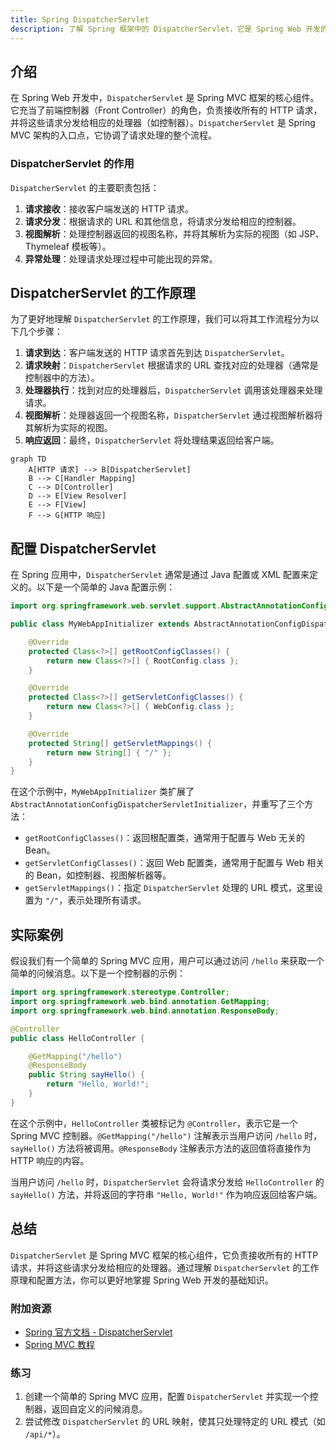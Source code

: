 ```yaml
---
title: Spring DispatcherServlet
description: 了解 Spring 框架中的 DispatcherServlet，它是 Spring Web 开发的核心组件，负责处理 HTTP 请求并将请求分发给相应的控制器。
---
```


## 介绍

在 Spring Web 开发中，`DispatcherServlet` 是 Spring MVC 框架的核心组件。它充当了前端控制器（Front Controller）的角色，负责接收所有的 HTTP 请求，并将这些请求分发给相应的处理器（如控制器）。`DispatcherServlet` 是 Spring MVC 架构的入口点，它协调了请求处理的整个流程。

### DispatcherServlet 的作用

`DispatcherServlet` 的主要职责包括：
1. **请求接收**：接收客户端发送的 HTTP 请求。
2. **请求分发**：根据请求的 URL 和其他信息，将请求分发给相应的控制器。
3. **视图解析**：处理控制器返回的视图名称，并将其解析为实际的视图（如 JSP、Thymeleaf 模板等）。
4. **异常处理**：处理请求处理过程中可能出现的异常。

## DispatcherServlet 的工作原理

为了更好地理解 `DispatcherServlet` 的工作原理，我们可以将其工作流程分为以下几个步骤：

1. **请求到达**：客户端发送的 HTTP 请求首先到达 `DispatcherServlet`。
2. **请求映射**：`DispatcherServlet` 根据请求的 URL 查找对应的处理器（通常是控制器中的方法）。
3. **处理器执行**：找到对应的处理器后，`DispatcherServlet` 调用该处理器来处理请求。
4. **视图解析**：处理器返回一个视图名称，`DispatcherServlet` 通过视图解析器将其解析为实际的视图。
5. **响应返回**：最终，`DispatcherServlet` 将处理结果返回给客户端。

```mermaid
graph TD
    A[HTTP 请求] --> B[DispatcherServlet]
    B --> C[Handler Mapping]
    C --> D[Controller]
    D --> E[View Resolver]
    E --> F[View]
    F --> G[HTTP 响应]
```

## 配置 DispatcherServlet

在 Spring 应用中，`DispatcherServlet` 通常是通过 Java 配置或 XML 配置来定义的。以下是一个简单的 Java 配置示例：

```java
import org.springframework.web.servlet.support.AbstractAnnotationConfigDispatcherServletInitializer;

public class MyWebAppInitializer extends AbstractAnnotationConfigDispatcherServletInitializer {

    @Override
    protected Class<?>[] getRootConfigClasses() {
        return new Class<?>[] { RootConfig.class };
    }

    @Override
    protected Class<?>[] getServletConfigClasses() {
        return new Class<?>[] { WebConfig.class };
    }

    @Override
    protected String[] getServletMappings() {
        return new String[] { "/" };
    }
}
```

在这个示例中，`MyWebAppInitializer` 类扩展了 `AbstractAnnotationConfigDispatcherServletInitializer`，并重写了三个方法：
- `getRootConfigClasses()`：返回根配置类，通常用于配置与 Web 无关的 Bean。
- `getServletConfigClasses()`：返回 Web 配置类，通常用于配置与 Web 相关的 Bean，如控制器、视图解析器等。
- `getServletMappings()`：指定 `DispatcherServlet` 处理的 URL 模式，这里设置为 `"/"`，表示处理所有请求。

## 实际案例

假设我们有一个简单的 Spring MVC 应用，用户可以通过访问 `/hello` 来获取一个简单的问候消息。以下是一个控制器的示例：

```java
import org.springframework.stereotype.Controller;
import org.springframework.web.bind.annotation.GetMapping;
import org.springframework.web.bind.annotation.ResponseBody;

@Controller
public class HelloController {

    @GetMapping("/hello")
    @ResponseBody
    public String sayHello() {
        return "Hello, World!";
    }
}
```

在这个示例中，`HelloController` 类被标记为 `@Controller`，表示它是一个 Spring MVC 控制器。`@GetMapping("/hello")` 注解表示当用户访问 `/hello` 时，`sayHello()` 方法将被调用。`@ResponseBody` 注解表示方法的返回值将直接作为 HTTP 响应的内容。

当用户访问 `/hello` 时，`DispatcherServlet` 会将请求分发给 `HelloController` 的 `sayHello()` 方法，并将返回的字符串 `"Hello, World!"` 作为响应返回给客户端。

## 总结

`DispatcherServlet` 是 Spring MVC 框架的核心组件，它负责接收所有的 HTTP 请求，并将这些请求分发给相应的处理器。通过理解 `DispatcherServlet` 的工作原理和配置方法，你可以更好地掌握 Spring Web 开发的基础知识。

### 附加资源

- [Spring 官方文档 - DispatcherServlet](https://docs.spring.io/spring-framework/docs/current/reference/html/web.html#mvc-servlet)
- [Spring MVC 教程](https://www.baeldung.com/spring-mvc-tutorial)

### 练习

1. 创建一个简单的 Spring MVC 应用，配置 `DispatcherServlet` 并实现一个控制器，返回自定义的问候消息。
2. 尝试修改 `DispatcherServlet` 的 URL 映射，使其只处理特定的 URL 模式（如 `/api/*`）。